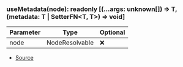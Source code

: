 ### useMetadata(node): readonly \[(...args: unknown\[]) => T, (metadata: T \| SetterFN\<T, T>) => void]
| Parameter | Type | Optional |
| ----------- | ----------- | ----------- |
| node | NodeResolvable | ❌ |


- [Source](https://github.com/Androz2091/discord-player/blob/97a849a/packages/discord-player/src/hooks/useMetadata.ts#L7)
